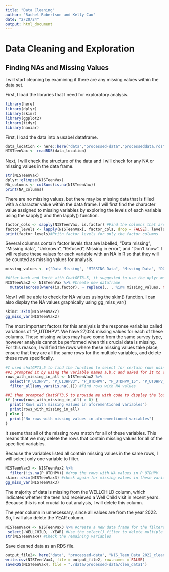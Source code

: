 ---
title: "Data Cleaning"
author: "Rachel Robertson and Kelly Cao"
date: "2/20/24"
output: html_document
---
# Data Cleaning and Exploration
## Finding NAs and Missing Values
I will start cleaning by examining if there are any missing values within the data set.

First, I load the libraries that I need for exploratory analysis.
```{r}
library(here)
library(dplyr)
library(skimr)
library(ggplot2)
library(tidyr)
library(naniar)
```
First, I load the data into a usabel dataframe.
```{r}
data_location <- here::here("data","processed-data","processeddata.rds")
NISTeenVax <- readRDS(data_location)
```

Next, I will check the structure of the data and I will check for any NA or missing values in the data frame.
```{r}
str(NISTeenVax)
dplyr::glimpse(NISTeenVax)
NA_columns <- colSums(is.na(NISTeenVax))
print(NA_columns)
```
There are no missing values, but there may be missing data that is filled with a character value within the data frame. I will first find the character value assigned to missing variables by exploring the levels of each variable using the sapply() and then lapply() function.
```{r}
factor_cols <- sapply(NISTeenVax, is.factor) #Find the columns that are factor variables
factor_levels <- lapply(NISTeenVax[, factor_cols, drop = FALSE], levels) #Find the levels of each factor variable
print(factor_levels)#Pritn factor levels for only the factor columns
```
Several columns contain factor levels that are labelled, "Data missing", "Missing data", "Unknown", "Refused", Missing in error", and "Don't know". I will replace these values for each variable with an NA in R so that they will be counted as missing values for analysis.
```{r}
missing_values <- c("Data Missing", "MISSING Data", "Missing Data", "DON'T KNOW", "UNKNOWN", "MISSING IN ERROR", "REFUSED") #Group all of the factor levels that indicate a missing value

#After back and forth with ChatGPT3.5, it suggested to use the dplyr mutate function and replace function to specify that factor variables with the levels in the group above will have those level values replaced with NA
NISTeenVax2 <- NISTeenVax %>% #Create new dataframe
  mutate(across(where(is.factor), ~ replace(., . %in% missing_values, NA))) #mutate only at factor variables in the dataframe and replace the levels specified above with NA for those factors
```
Now I will be able to check for NA values using the skim() function. I can also display the NA values graphically using gg_miss_var()
```{r}
skimr::skim(NISTeenVax2)
gg_miss_var(NISTeenVax2)
```
The most important factors for this analysis is the response variables called variations of "P_UTDHPV".
We have 27,024 missing values for each of these columns. These missing values may have come from the same survey type, however analysis cannot be performed when this crucial data is missing. For this reason, I will find the rows where these missing values take place, ensure that they are all the same rows for the multiple variables, and delete these rows specifically.
```{r}
#I used chatGPT3,5 to find the function to select for certain rows using dplyr and then filter these for NA values
##I prompted it by using the variable names a,b,c and asked for it to select these columns and filter for the rows with missing variables
rows_with_missing_in_all <- NISTeenVax2 %>%
  select("P_U13HPV", "P_U13HPV3", "P_UTDHPV", "P_UTDHPV_15", "P_UTDHPV_15INT", "P_UTDHPV2", "P_UTDHPV3") %>% #select for columns in question
  filter_all(any_vars(is.na(.))) #Find rows with NA values

##I then prompted ChatGPT3.5 to provide me with code to display the location of these rows so that I may check if they all matched.
if (nrow(rows_with_missing_in_all) > 0) {
  print("Rows with missing values in aforementioned variables")
  print(rows_with_missing_in_all)
} else {
  print("No rows with missing values in aforementioned variables")
}

```
It seems that all of the missing rows match for all of these variables. This means that we may delete the rows that contain missing values for all of the specified variables.

Because the variables listed all contain missing values in the same rows, I will select only one variable to filter.
```{r}
NISTeenVax3 <- NISTeenVax2 %>%
  filter(!is.na(P_UTDHPV)) #drop the rows with NA values in P_UTDHPV
skimr::skim(NISTeenVax3) #check again for missing values in these variables
gg_miss_var(NISTeenVax3)
```
The majority of data is missing from the WELLCHILD column, which indicates whether the teen had receieved a Well Child visit in recent years. Because this is not crucial to out analysis, I will delete this column. 

The year column in unnecessary, since all values are from the year 2022. So, I will also delete the YEAR column.
```{r}
NISTeenVax4 <- NISTeenVax3 %>% #create a new data frame for the filtered data
 select(-WELLCHILD, -YEAR) #Use the select() filter to delete multiple columns from the data frame
str(NISTeenVax4) #Check the remaining variables
```
Save cleaned data as an RDS file.
```{r}
output_file2<- here("data", "processed-data", "NIS_Teen_Data_2022_clean1.csv")
write.csv(NISTeenVax4, file = output_file2, row.names = FALSE)
saveRDS(NISTeenVax4, file = "./data/processed-data/clen_data1")
```

